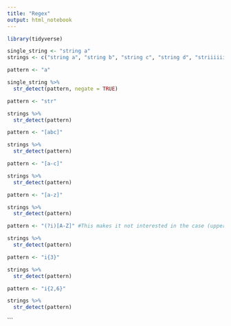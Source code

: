 ```yaml
---
title: "Regex"
output: html_notebook
---
```


```r
library(tidyverse)
```
```r
single_string <- "string a"
strings <- c("string a", "string b", "string c", "string d", "striiiiiiing e")
```

```r
pattern <- "a"
```

```r
single_string %>%
  str_detect(pattern, negate = TRUE)
```

```r
pattern <- "str"

strings %>%
  str_detect(pattern)
```
```r
pattern <- "[abc]"

strings %>%
  str_detect(pattern)
```

```r
pattern <- "[a-c]"

strings %>%
  str_detect(pattern)
```
```r
pattern <- "[a-z]"

strings %>%
  str_detect(pattern)
```
```r
pattern <- "(?i)[A-Z]" #This makes it not interested in the case (upper/lower)

strings %>%
  str_detect(pattern)
```

```r
pattern <- "i{3}"

strings %>%
  str_detect(pattern)
```
```r
pattern <- "i{2,6}"

strings %>%
  str_detect(pattern)
```
```

